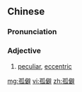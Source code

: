==Chinese==
{{zh-forms}}

===Pronunciation===
{{zh-pron
|m=gūpì
|c=gu1 pik1
|cat=a
}}

===Adjective===
{{zh-adj}}

# [[peculiar]], [[eccentric]]

[[mg:孤僻]]
[[vi:孤僻]]
[[zh:孤僻]]